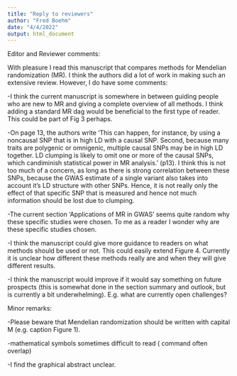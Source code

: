 ```yaml
---
title: "Reply to reviewers"
author: "Fred Boehm"
date: "4/4/2022"
output: html_document
---
```


Editor and Reviewer comments:

With pleasure I read this manuscript that compares methods for Mendelian randomization (MR). I think the authors did a lot of work in making such an extensive review. However, I do have some comments:

-I think the current manuscript is somewhere in between guiding  people who are new to MR and giving a complete overview of all methods. I think adding a standard MR dag would be beneficial to the first type of reader. This could be part of Fig 3 perhaps.

-On page 13, the authors write 'This can happen, for instance, by using a noncausal SNP that is in high LD with a causal SNP. Second, because many traits are polygenic or omnigenic, multiple causal SNPs may be
in high LD together. LD clumping is likely to omit one or more of the causal SNPs, which candiminish statistical power in MR analysis.' (p13). I think this is not too much of a concern, as long as there is strong correlation between these SNPs, because the GWAS estimate of a single variant also takes into account it's LD structure with other SNPs. Hence, it is not really only the effect of that specific SNP that is measured and hence not much information should be lost due to clumping.

-The current section 'Applications of MR in GWAS' seems quite random why these specific studies were chosen. To me as a reader I wonder why are these specific studies chosen.

-I think the manuscript could give more guidance to readers on what methods should be used or not. This could easily extend Figure 4. Currently it is unclear how different these methods really are and when they will give different results.

-I think the manuscript would improve if it would say something on future prospects (this is somewhat done in the section summary and outlook, but is currently a bit underwhelming). E.g. what are currently open challenges?

Minor remarks:

-Please beware that Mendelian randomization should be written with capital M (e.g. caption Figure 1).

-mathematical symbols sometimes difficult to read (\hat{} command often overlap)

-I find the graphical abstract unclear.
